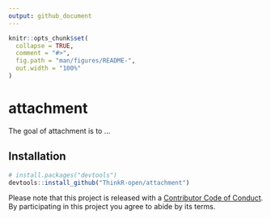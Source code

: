 ---
output: github_document
---

<!-- README.md is generated from README.Rmd. Please edit that file -->

```{r setup, include = FALSE}
knitr::opts_chunk$set(
  collapse = TRUE,
  comment = "#>",
  fig.path = "man/figures/README-",
  out.width = "100%"
)
```
# attachment

The goal of attachment is to ...

## Installation


``` r
# install.packages("devtools")
devtools::install_github("ThinkR-open/attachment")
```

Please note that this project is released with a [Contributor Code of Conduct](CODE_OF_CONDUCT.md).
  By participating in this project you agree to abide by its terms.
